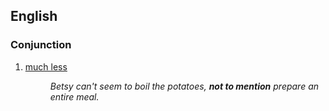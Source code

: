 ==English==
===Conjunction===
{{infl|en|conjunction|head=[[not]] [[to]] [[mention]]}}

#[[much less]]
#: ''Betsy can't seem to boil the potatoes, '''not to mention''' prepare an entire meal.''